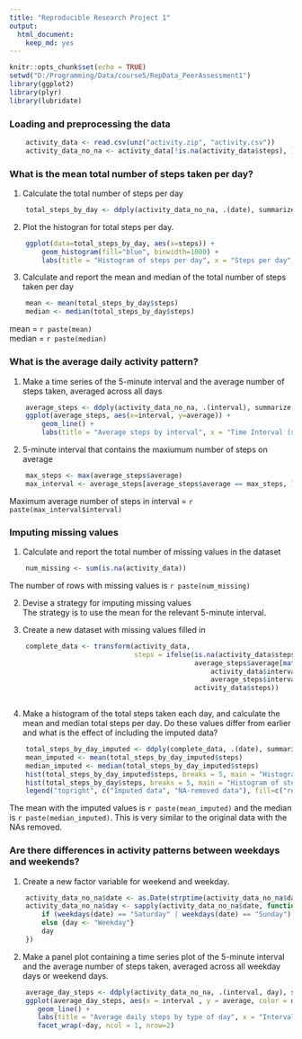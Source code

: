---
title: "Reproducible Research Project 1"
output: 
  html_document: 
    keep_md: yes
---

```{r setup, include=FALSE}
knitr::opts_chunk$set(echo = TRUE)
setwd("D:/Programming/Data/course5/RepData_PeerAssessment1")
library(ggplot2)
library(plyr)
library(lubridate)
```

### Loading and preprocessing the data

```{r loading}
    activity_data <- read.csv(unz("activity.zip", "activity.csv"))
    activity_data_no_na <- activity_data[!is.na(activity_data$steps), ]
```

### What is the mean total number of steps taken per day?

1. Calculate the total number of steps per day

``` {r total_steps}
    total_steps_by_day <- ddply(activity_data_no_na, .(date), summarize, steps=sum(steps))
```


2. Plot the histogran for total steps per day.

``` {r hist}
    ggplot(data=total_steps_by_day, aes(x=steps)) +
        geom_histogram(fill="blue", binwidth=1000) +
        labs(title = "Histogram of steps per day", x = "Steps per day", y = "Frequency")
```


3. Calculate and report the mean and median of the total number of steps taken per day

``` {r mean_and_median}
    mean <- mean(total_steps_by_day$steps)
    median <- median(total_steps_by_day$steps)
```

mean = `r paste(mean)`  
median = `r paste(median)`


### What is the average daily activity pattern?

1. Make a time series of the 5-minute interval and the average number of steps taken, averaged across all days

``` {r time_series}
    average_steps <- ddply(activity_data_no_na, .(interval), summarize, average = round(mean(steps)))
    ggplot(average_steps, aes(x=interval, y=average)) +
        geom_line() +
        labs(title = "Average steps by interval", x = "Time Interval (seconds)", y = "Average steps")
```


2. 5-minute interval that contains the maxiumum number of steps on average

``` {r max_steps}
    max_steps <- max(average_steps$average)
    max_interval <- average_steps[average_steps$average == max_steps, ]
```

Maximum average number of steps in interval = `r paste(max_interval$interval)`

### Imputing missing values

1. Calculate and report the total number of missing values in the dataset
``` {r missing_values}
    num_missing <- sum(is.na(activity_data))
```

The number of rows with missing values is `r paste(num_missing)`


2. Devise a strategy for imputing missing values  
The strategy is to use the mean for the relevant 5-minute interval.


3. Create a new dataset with missing values filled in

``` {r impute}
    complete_data <- transform(activity_data, 
                               steps = ifelse(is.na(activity_data$steps),
                                              average_steps$average[match(
                                                  activity_data$interval, 
                                                  average_steps$interval)],
                                              activity_data$steps))
   
```


4. Make a histogram of the total steps taken each day, and calculate the mean and median total steps per day. Do these values differ from earlier and what is the effect of including the imputed data?

```  {r impute_mean_median}
    total_steps_by_day_imputed <- ddply(complete_data, .(date), summarize, steps=sum(steps))
    mean_imputed <- mean(total_steps_by_day_imputed$steps)
    median_imputed <- median(total_steps_by_day_imputed$steps)
    hist(total_steps_by_day_imputed$steps, breaks = 5, main = "Histogram of steps per day with imputed data", col = "red")
    hist(total_steps_by_day$steps, breaks = 5, main = "Histogram of steps per day with imputed data", col = "blue", add = T)   
    legend("topright", c("Imputed data", "NA-removed data"), fill=c("red", "blue") )
```

The mean with the imputed values is `r paste(mean_imputed)` and the median is `r paste(median_imputed)`. This is very similar to the original data with the NAs removed. 


### Are there differences in activity patterns between weekdays and weekends?

1. Create a new factor variable for weekend and weekday.

``` {r weekend_weekday}
    activity_data_no_na$date <- as.Date(strptime(activity_data_no_na$date, format = "%Y-%m-%d"))
    activity_data_no_na$day <- sapply(activity_data_no_na$date, function(date) {
        if (weekdays(date) == "Saturday" | weekdays(date) == "Sunday") {day <- "Weekend"} 
        else {day <- "Weekday"}
        day
    })
```


2. Make a panel plot containing a time series plot of the 5-minute interval and the average number of steps taken, averaged across all weekday days or weekend days.

``` {r panel}
    average_day_steps <- ddply(activity_data_no_na, .(interval, day), summarize, average = round(mean(steps)))
    ggplot(average_day_steps, aes(x = interval , y = average, color = day)) +
       geom_line() +
       labs(title = "Average daily steps by type of day", x = "Interval", y = "Average number of steps") +
       facet_wrap(~day, ncol = 1, nrow=2)
```
















